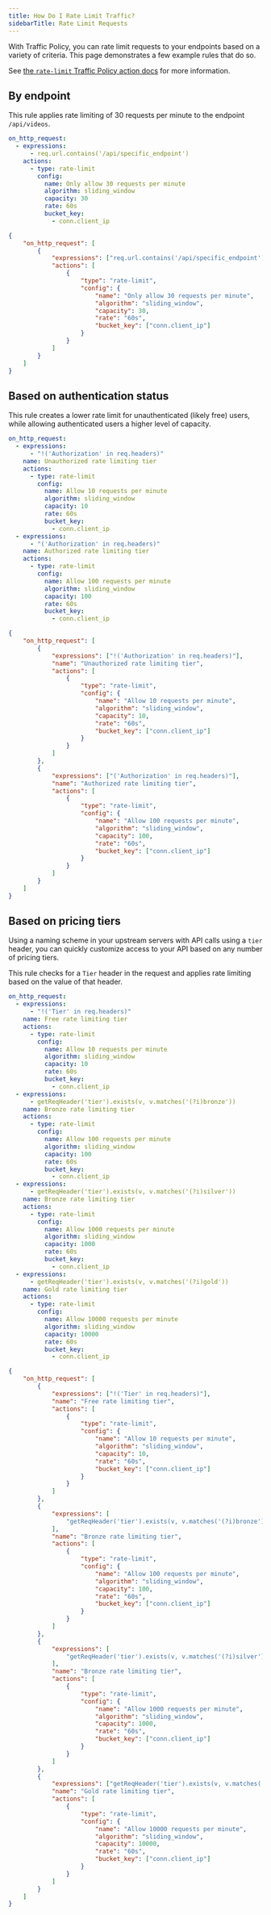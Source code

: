 ```yaml
---
title: How Do I Rate Limit Traffic?
sidebarTitle: Rate Limit Requests
---
```


With Traffic Policy, you can rate limit requests to your endpoints based on a variety of criteria. This page demonstrates a few example rules that do so.

See [the `rate-limit` Traffic Policy action docs](/traffic-policy/actions/rate-limit/) for more information.

## By endpoint

This rule applies rate limiting of 30 requests per minute to the endpoint `/api/videos`.

<CodeGroup>

```yaml policy.yml
on_http_request:
  - expressions:
      - req.url.contains('/api/specific_endpoint')
    actions:
      - type: rate-limit
        config:
          name: Only allow 30 requests per minute
          algorithm: sliding_window
          capacity: 30
          rate: 60s
          bucket_key:
            - conn.client_ip
```

```json policy.json
{
	"on_http_request": [
		{
			"expressions": ["req.url.contains('/api/specific_endpoint')"],
			"actions": [
				{
					"type": "rate-limit",
					"config": {
						"name": "Only allow 30 requests per minute",
						"algorithm": "sliding_window",
						"capacity": 30,
						"rate": "60s",
						"bucket_key": ["conn.client_ip"]
					}
				}
			]
		}
	]
}
```

</CodeGroup>

## Based on authentication status

This rule creates a lower rate limit for unauthenticated (likely free) users, while allowing authenticated users a higher level of capacity.

<CodeGroup>

```yaml policy.yml
on_http_request:
  - expressions:
      - "!('Authorization' in req.headers)"
    name: Unauthorized rate limiting tier
    actions:
      - type: rate-limit
        config:
          name: Allow 10 requests per minute
          algorithm: sliding_window
          capacity: 10
          rate: 60s
          bucket_key:
            - conn.client_ip
  - expressions:
      - "('Authorization' in req.headers)"
    name: Authorized rate limiting tier
    actions:
      - type: rate-limit
        config:
          name: Allow 100 requests per minute
          algorithm: sliding_window
          capacity: 100
          rate: 60s
          bucket_key:
            - conn.client_ip
```

```json policy.json
{
	"on_http_request": [
		{
			"expressions": ["!('Authorization' in req.headers)"],
			"name": "Unauthorized rate limiting tier",
			"actions": [
				{
					"type": "rate-limit",
					"config": {
						"name": "Allow 10 requests per minute",
						"algorithm": "sliding_window",
						"capacity": 10,
						"rate": "60s",
						"bucket_key": ["conn.client_ip"]
					}
				}
			]
		},
		{
			"expressions": ["('Authorization' in req.headers)"],
			"name": "Authorized rate limiting tier",
			"actions": [
				{
					"type": "rate-limit",
					"config": {
						"name": "Allow 100 requests per minute",
						"algorithm": "sliding_window",
						"capacity": 100,
						"rate": "60s",
						"bucket_key": ["conn.client_ip"]
					}
				}
			]
		}
	]
}
```

</CodeGroup>

## Based on pricing tiers

Using a naming scheme in your upstream servers with API calls using a `tier` header, you can quickly customize access to your API based on any number of pricing tiers.

This rule checks for a `Tier` header in the request and applies rate limiting based on the value of that header.

<CodeGroup>

```yaml policy.yml
on_http_request:
  - expressions:
      - "!('Tier' in req.headers)"
    name: Free rate limiting tier
    actions:
      - type: rate-limit
        config:
          name: Allow 10 requests per minute
          algorithm: sliding_window
          capacity: 10
          rate: 60s
          bucket_key:
            - conn.client_ip
  - expressions:
      - getReqHeader('tier').exists(v, v.matches('(?i)bronze'))
    name: Bronze rate limiting tier
    actions:
      - type: rate-limit
        config:
          name: Allow 100 requests per minute
          algorithm: sliding_window
          capacity: 100
          rate: 60s
          bucket_key:
            - conn.client_ip
  - expressions:
      - getReqHeader('tier').exists(v, v.matches('(?i)silver'))
    name: Bronze rate limiting tier
    actions:
      - type: rate-limit
        config:
          name: Allow 1000 requests per minute
          algorithm: sliding_window
          capacity: 1000
          rate: 60s
          bucket_key:
            - conn.client_ip
  - expressions:
      - getReqHeader('tier').exists(v, v.matches('(?i)gold'))
    name: Gold rate limiting tier
    actions:
      - type: rate-limit
        config:
          name: Allow 10000 requests per minute
          algorithm: sliding_window
          capacity: 10000
          rate: 60s
          bucket_key:
            - conn.client_ip
```

```json policy.json
{
	"on_http_request": [
		{
			"expressions": ["!('Tier' in req.headers)"],
			"name": "Free rate limiting tier",
			"actions": [
				{
					"type": "rate-limit",
					"config": {
						"name": "Allow 10 requests per minute",
						"algorithm": "sliding_window",
						"capacity": 10,
						"rate": "60s",
						"bucket_key": ["conn.client_ip"]
					}
				}
			]
		},
		{
			"expressions": [
				"getReqHeader('tier').exists(v, v.matches('(?i)bronze'))"
			],
			"name": "Bronze rate limiting tier",
			"actions": [
				{
					"type": "rate-limit",
					"config": {
						"name": "Allow 100 requests per minute",
						"algorithm": "sliding_window",
						"capacity": 100,
						"rate": "60s",
						"bucket_key": ["conn.client_ip"]
					}
				}
			]
		},
		{
			"expressions": [
				"getReqHeader('tier').exists(v, v.matches('(?i)silver'))"
			],
			"name": "Bronze rate limiting tier",
			"actions": [
				{
					"type": "rate-limit",
					"config": {
						"name": "Allow 1000 requests per minute",
						"algorithm": "sliding_window",
						"capacity": 1000,
						"rate": "60s",
						"bucket_key": ["conn.client_ip"]
					}
				}
			]
		},
		{
			"expressions": ["getReqHeader('tier').exists(v, v.matches('(?i)gold'))"],
			"name": "Gold rate limiting tier",
			"actions": [
				{
					"type": "rate-limit",
					"config": {
						"name": "Allow 10000 requests per minute",
						"algorithm": "sliding_window",
						"capacity": 10000,
						"rate": "60s",
						"bucket_key": ["conn.client_ip"]
					}
				}
			]
		}
	]
}
```

</CodeGroup>
